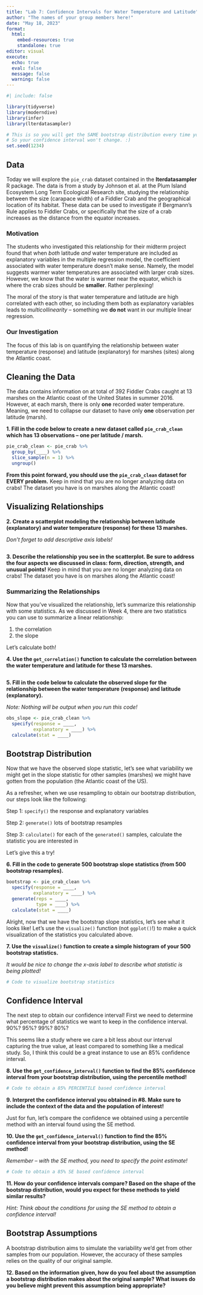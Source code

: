 ```yaml
---
title: "Lab 7: Confidence Intervals for Water Temperature and Latitude"
author: "The names of your group members here!"
date: "May 18, 2023"
format: 
  html:
    embed-resources: true
    standalone: true
editor: visual
execute: 
  echo: true
  eval: false
  message: false
  warning: false
---
```


```r
#| include: false

library(tidyverse)
library(moderndive)
library(infer)
library(lterdatasampler)

# This is so you will get the SAME bootstrap distribution every time you run your code
# So your confidence interval won't change. :) 
set.seed(1234)
```

## Data

Today we will explore the `pie_crab` dataset contained in the **lterdatasampler** R package. The data is from a study by Johnson et al. at the Plum Island Ecosystem Long Term Ecological Research site, studying the relationship between the size (carapace width) of a Fiddler Crab and the geographical location of its habitat. These data can be used to investigate if Bergmann's Rule applies to Fiddler Crabs, or specifically that the size of a crab increases as the distance from the equator increases.

### Motivation

The students who investigated this relationship for their midterm project found that when *both* latitude *and* water temperature are included as explanatory variables in the multiple regression model, the coefficient associated with water temperature doesn't make sense. Namely, the model suggests warmer water temperatures are associated with larger crab sizes. However, we know that the water is warmer near the equator, which is where the crab sizes should be **smaller**. Rather perplexing!

The moral of the story is that water temperature and latitude are high correlated with each other, so including them both as explanatory variables leads to *multicollinearity* -- something we **do not** want in our multiple linear regression.

### Our Investigation

The focus of this lab is on quantifying the relationship between water temperature (response) and latitude (explanatory) for marshes (sites) along the Atlantic coast.

## Cleaning the Data

The data contains information on at total of 392 Fiddler Crabs caught at 13 marshes on the Atlantic coast of the United States in summer 2016. However, at each marsh, there is only **one** recorded water temperature. Meaning, we need to collapse our dataset to have only **one** observation per latitude (marsh).

**1. Fill in the code below to create a new dataset called `pie_crab_clean` which has 13 observations -- one per latitude / marsh.**

```r
pie_crab_clean <- pie_crab %>% 
  group_by(____) %>% 
  slice_sample(n = 1) %>% 
  ungroup()
```

**From this point forward, you should use the `pie_crab_clean` dataset for EVERY problem.** Keep in mind that you are no longer analyzing data on crabs! The dataset you have is on marshes along the Atlantic coast!

## Visualizing Relationships

**2. Create a scatterplot modeling the relationship between latitude (explanatory) and water temperature (response) for these 13 marshes.**

*Don't forget to add descriptive axis labels!*

```r

  
```

**3. Describe the relationship you see in the scatterplot. Be sure to address the four aspects we discussed in class: form, direction, strength, and unusual points!** Keep in mind that you are no longer analyzing data on crabs! The dataset you have is on marshes along the Atlantic coast!

### Summarizing the Relationships

Now that you've visualized the relationship, let's summarize this relationship with some statistics. As we discussed in Week 4, there are two statistics you can use to summarize a linear relationship:

1.  the correlation
2.  the slope

Let's calculate both!

**4. Use the `get_correlation()` function to calculate the correlation between the water temperature and latitude for these 13 marshes.**

```r

```

**5. Fill in the code below to calculate the observed slope for the relationship between the water temperature (response) and latitude (explanatory).**

*Note: Nothing will be output when you run this code!*

```r
obs_slope <- pie_crab_clean %>% 
  specify(response = ____, 
          explanatory = ____) %>% 
  calculate(stat = ____)
```

## Bootstrap Distribution

Now that we have the observed slope statistic, let's see what variability we might get in the slope statistic for other samples (marshes) we might have gotten from the population (the Atlantic coast of the US).

As a refresher, when we use resampling to obtain our bootstrap distribution, our steps look like the following:

Step 1: `specify()` the response and explanatory variables

Step 2: `generate()` lots of bootstrap resamples

Step 3: `calculate()` for each of the `generated()` samples, calculate the statistic you are interested in

Let's give this a try!

**6. Fill in the code to generate 500 bootstrap slope statistics (from 500 bootstrap resamples).**

```r

bootstrap <- pie_crab_clean %>% 
  specify(response = ____, 
          explanatory = ____) %>% 
  generate(reps = ____, 
           type = ____) %>% 
  calculate(stat = ____)
```

Alright, now that we have the bootstrap slope statistics, let's see what it looks like! Let's use the `visualize()` function (not `ggplot()`!) to make a quick visualization of the statistics you calculated above.

**7. Use the `visualize()` function to create a simple histogram of your 500 bootstrap statistics.**

*It would be nice to change the x-axis label to describe what statistic is being plotted!*

```r
# Code to visualize bootstrap statistics

```

## Confidence Interval

The next step to obtain our confidence interval! First we need to determine what percentage of statistics we want to keep in the confidence interval. 90%? 95%? 99%? 80%?

This seems like a study where we care a bit less about our interval capturing the true value, at least compared to something like a medical study. So, I think this could be a great instance to use an 85% confidence interval.

**8. Use the `get_confidence_interval()` function to find the 85% confidence interval from your bootstrap distribution, using the percentile method!**

```r
# Code to obtain a 85% PERCENTILE based confidence interval


```

**9. Interpret the confidence interval you obtained in #8. Make sure to include the context of the data and the population of interest!**

Just for fun, let's compare the confidence we obtained using a percentile method with an interval found using the SE method.

**10. Use the `get_confidence_interval()` function to find the 85% confidence interval from your bootstrap distribution, using the SE method!**

*Remember -- with the SE method, you need to specify the point estimate!*

```r
# Code to obtain a 85% SE based confidence interval


```

**11. How do your confidence intervals compare? Based on the shape of the bootstrap distribution, would you expect for these methods to yield similar results?**

*Hint: Think about the conditions for using the SE method to obtain a confidence interval!*

## Bootstrap Assumptions

A bootstrap distribution aims to simulate the variability we'd get from other samples from our population. However, the accuracy of these samples relies on the quality of our original sample.

**12. Based on the information given, how do you feel about the assumption a bootstrap distribution makes about the original sample? What issues do you believe might prevent this assumption being appropriate?**
